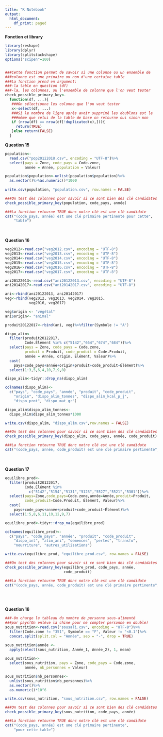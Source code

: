 ```yaml
---
title: "R Notebook"
output:
  html_document:
    df_print: paged
---
```

**Fonction et library**
```r
library(reshape)
library(dplyr)
library(splitstackshape)
options("scipen"=100)


###Cette fonction permet de savoir si une colonne ou un ensemble de 
###colonne est une primaire ou non d'une certaine table
###La fonction prend en argument:
###-la table en question (df)
###-la, les colonnes, ou l'ensemble de colonne que l'on veut tester
check_possible_primary_key<-
  function(df, ...){
   ###On sélectionne les colonne que l'on veut tester
   x<-select(df, ...)
   ###Si le nombre de ligne après avoir supprimé les doublons est le
   ###même que celui de la table de base on retourne oui sinon non
   if (nrow(df) == nrow(df[!duplicated(x),])){
     return(TRUE)
   }else return(FALSE)
  }
```

**Question 15**
```r
population<-
  read.csv("pop20122018.csv", encoding = "UTF-8")%>%
  select(pays = Zone, code_pays = Code.zone,
         année = Année, population = Valeur)

population$population<-unlist(population$population)%>%
  as.vector()%>%as.numeric()*1000
  
write.csv(population, "population.csv", row.names = FALSE)

###On test des colonnes pour savoir si ce sont bien des clé candidates
check_possible_primary_key(population, code_pays, année)

###La fonction retourne TRUE donc notre clé est une clé candidate
cat("(code_pays, année) est une clé primaire pertinente pour cette",  
    "table")
```
<br>
<br>
**Question 16**
```r
veg2012<-read.csv("veg2012.csv", encoding = "UTF-8")
veg2013<-read.csv("veg2013.csv", encoding = "UTF-8")
veg2014<-read.csv("veg2014.csv", encoding = "UTF-8")
veg2015<-read.csv("veg2015.csv", encoding = "UTF-8")
veg2016<-read.csv("veg2016.csv", encoding = "UTF-8")
veg2017<-read.csv("veg2017.csv", encoding = "UTF-8")

ani20122013<-read.csv("ani20122013.csv", encoding = "UTF-8")
ani20142017<-read.csv("ani20142017.csv", encoding = "UTF-8")

ani<-rbind(ani20122013, ani20142017)
veg<-rbind(veg2012, veg2013, veg2014, veg2015,
           veg2016, veg2017)

veg$origin <- "végétal"
ani$origin<- "animal"

produit20122017<-rbind(ani, veg)%>%filter(Symbole != "A")

dispo_alim<-
  filter(produit20122017, 
         Code.Élément %in% c("5142","664","674","684"))%>%
  select(pays = Zone, code_pays = Code.zone,
         produit = Produit, code_produit = Code.Produit,
         année = Année, origin, Élément, Valeur)%>%
  cast(
    pays+code_pays+année+origin+produit+code_produit~Élément)%>%
  select(1:3,5,6,4,10,7,9,8)

dispo_alim<-tidyr::drop_na(dispo_alim)

colnames(dispo_alim)<-
  c("pays", "code_pays", "année", "produit", "code_produit",
    "origin", "dispo_alim_tonnes", "dispo_alim_kcal_p_j",
    "dispo_prot", "dispo_mat_gr")

dispo_alim$dispo_alim_tonnes<-
  dispo_alim$dispo_alim_tonnes*1000

write.csv(dispo_alim, "dispo_alim.csv",row.names = FALSE)

###On test des colonnes pour savoir si ce sont bien des clé candidates
check_possible_primary_key(dispo_alim, code_pays, année, code_produit)

###La fonction retourne TRUE donc notre clé est une clé candidate
cat("(code_pays, année, code_produit) est une clé primaire pertinente",      "pour cette table")
```
<br>
<br>
**Question 17**
```r
equilibre_prod<-
  filter(produit20122017,
         Code.Élément %in% 
           c("5142","5154","5131","5123","5527","5521","5301"))%>%
  select(pays=Zone,code_pays=Code.zone,année=Année,produit=Produit,
         code_produit=Code.Produit, Élément, Valeur)%>%
  cast(
    pays+code_pays+année+produit+code_produit~Élément)%>%
  select(1:5,8,6,11,10,12,9,7)

equilibre_prod<-tidyr::drop_na(equilibre_prod)

colnames(equilibre_prod)<-
  c("pays", "code_pays", "année", "produit", "code_produit",
    "dispo_int", "alim_ani", "semences", "pertes", "transfo",
    "nourriture", "autres_utilisations")

write.csv(equilibre_prod, "equilibre_prod.csv", row.names = FALSE)

###On test des colonnes pour savoir si ce sont bien des clé candidates
check_possible_primary_key(equilibre_prod, code_pays, année,
                           code_produit)

###La fonction retourne TRUE donc notre clé est une clé candidate
cat("(code_pays, année, code_produit) est une clé primaire pertinente",      "pour cette table")
  
```
<br>
<br>
**Question 18**
```r
###-On charge le tableau du nombre de personne sous-alimenté
###par pays(On enlève la chine pour ne compter personne en double)
sous_nutrition<-read.csv("sousali.csv", encoding = "UTF-8")%>%
  filter(Code.zone != "351", Symbole == "F", Valeur != "<0.1")%>%
  concat.split(split.col = "Année", sep = "-", drop = TRUE)

sous_nutrition$année <-
  apply(select(sous_nutrition, Année_1, Année_2), 1, mean)
                              
sous_nutrition<-
  select(sous_nutrition, pays = Zone, code_pays = Code.zone, 
         année, nb_personnes = Valeur)

sous_nutrition$nb_personnes<-
  unlist(sous_nutrition$nb_personnes)%>%
  as.vector()%>%
  as.numeric()*10^6

write.csv(sous_nutrition, "sous_nutrition.csv", row.names = FALSE)

###On test des colonnes pour savoir si ce sont bien des clé candidates
check_possible_primary_key(sous_nutrition, code_pays, année)

###La fonction retourne TRUE donc notre clé est une clé candidate
cat("(code_pays, année) est une clé primaire pertinente",      
    "pour cette table")
```

